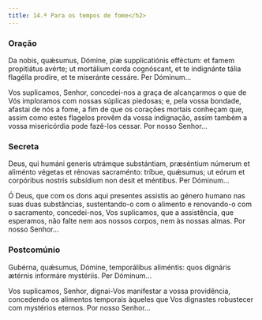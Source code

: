 ```yaml
---
title: 14.ª Para os tempos de fome</h2>
---
```


### Oração

<div class="side-by-side not-content">

Da nobis, quǽsumus, Dómine, piæ supplicatiónis efféctum: et famem propitiátus avérte; ut mortálium corda cognóscant, et te indignánte tália flagélla prodíre, et te miseránte cessáre. Per Dóminum...

Vos suplicamos, Senhor, concedei-nos a graça de alcançarmos o que de Vós imploramos com nossas súplicas piedosas; e, pela vossa bondade, afastai de nós a fome, a fim de que os corações mortais conheçam que, assim como estes flagelos provêm da vossa indignação, assim também a vossa misericórdia pode fazê-los cessar. Por nosso Senhor...

</div>

### Secreta

<div class="side-by-side not-content">

Deus, qui humáni generis utrámque substántiam, præséntium númerum et aliménto végetas et rénovas sacraménto: tríbue, quǽsumus; ut eórum et corpóribus nostris subsídium non desit et méntibus. Per Dóminum...

Ó Deus, que com os dons aqui presentes assistis ao género humano nas suas duas substâncias, sustentando-o com o alimento e renovando-o com o sacramento, concedei-nos, Vos suplicamos, que a assistência, que esperamos, não falte nem aos nossos corpos, nem às nossas almas. Por nosso Senhor...

</div>

### Postcomúnio

<div class="side-by-side not-content">

Gubérna, quǽsumus, Dómine, temporálibus aliméntis: quos dignáris ætérnis informáre mystériis. Per Dóminum...

Vos suplicamos, Senhor, dignai-Vos manifestar a vossa providência, concedendo os alimentos temporais àqueles que Vos dignastes robustecer com mystérios eternos. Por nosso Senhor...

</div>
